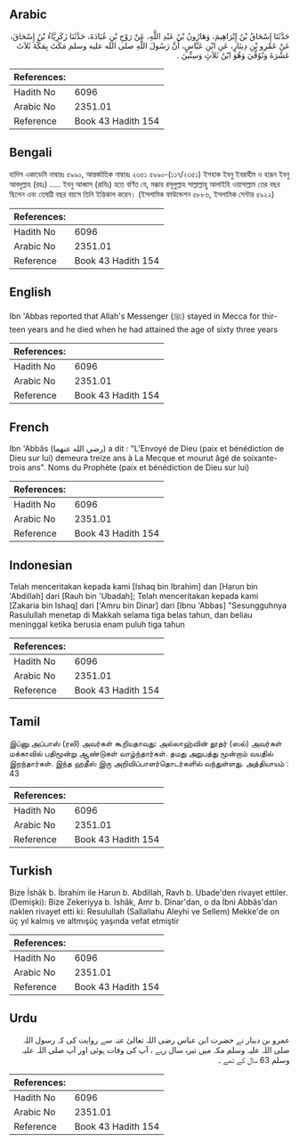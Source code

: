 ## Arabic


<div dir="rtl" lang="ar" style={{fontSize:'larger',backgroundColor:'#f8f9fa',padding:20}}>
حَدَّثَنَا إِسْحَاقُ بْنُ إِبْرَاهِيمَ، وَهَارُونُ بْنُ عَبْدِ اللَّهِ، عَنْ رَوْحِ بْنِ عُبَادَةَ، حَدَّثَنَا زَكَرِيَّاءُ بْنُ إِسْحَاقَ، عَنْ عَمْرِو بْنِ دِينَارٍ، عَنِ ابْنِ عَبَّاسٍ، أَنَّ رَسُولَ اللَّهِ صلى الله عليه وسلم مَكَثَ بِمَكَّةَ ثَلاَثَ عَشْرَةَ وَتُوُفِّيَ وَهُوَ ابْنُ ثَلاَثٍ وَسِتِّينَ ‏.‏
</div>
<div style={{backgroundColor:'#f8f9fa',padding:20, marginBottom: 10}}><table> <thead> <tr> <th>References:</th> <th></th> </tr> </thead> <tbody><tr><td>Hadith No</td><td>6096</td></tr><tr><td>Arabic No</td><td>2351.01</td></tr><tr><td>Reference</td><td>Book 43 Hadith 154</td></tr></tbody></table></div>

## Bengali


<div dir="ltr" lang="bn" style={{fontSize:'larger',backgroundColor:'#f8f9fa',padding:20}}>
হাদিস একাডেমি নাম্বারঃ ৫৯৯০, আন্তর্জাতিক নাম্বারঃ ২৩৫১ ৫৯৯০-(১১৭/২৩৫১) ইসহাক ইবনু ইবরাহীম ও হারূন ইবনু আবদুল্লাহ (রহঃ) ..... ইবনু আব্বাস (রাযিঃ) হতে বর্ণিত যে, মক্কায় রসূলুল্লাহ সাল্লাল্লাহু আলাইহি ওয়াসাল্লাম তের বছর ছিলেন এবং তেষট্টি বছর বয়সে তিনি ইন্তিকাল করেন। (ইসলামিক ফাউন্ডেশন ৫৮৮৬, ইসলামিক সেন্টার ৫৯২২)
</div>
<div style={{backgroundColor:'#f8f9fa',padding:20, marginBottom: 10}}><table> <thead> <tr> <th>References:</th> <th></th> </tr> </thead> <tbody><tr><td>Hadith No</td><td>6096</td></tr><tr><td>Arabic No</td><td>2351.01</td></tr><tr><td>Reference</td><td>Book 43 Hadith 154</td></tr></tbody></table></div>

## English


<div dir="ltr" lang="en" style={{fontSize:'larger',backgroundColor:'#f8f9fa',padding:20}}>
Ibn 'Abbas reported that Allah's Messenger (ﷺ) stayed in Mecca for thirteen years and he died when he had attained the age of sixty three years
</div>
<div style={{backgroundColor:'#f8f9fa',padding:20, marginBottom: 10}}><table> <thead> <tr> <th>References:</th> <th></th> </tr> </thead> <tbody><tr><td>Hadith No</td><td>6096</td></tr><tr><td>Arabic No</td><td>2351.01</td></tr><tr><td>Reference</td><td>Book 43 Hadith 154</td></tr></tbody></table></div>

## French


<div dir="ltr" lang="fr" style={{fontSize:'larger',backgroundColor:'#f8f9fa',padding:20}}>
Ibn 'Abbâs (رضي الله عنهما) a dit : "L'Envoyé de Dieu (paix et bénédiction de Dieu sur lui) demeura treize ans à La Mecque et mourut âgé de soixante-trois ans". Noms du Prophète (paix et bénédiction de Dieu sur lui)
</div>
<div style={{backgroundColor:'#f8f9fa',padding:20, marginBottom: 10}}><table> <thead> <tr> <th>References:</th> <th></th> </tr> </thead> <tbody><tr><td>Hadith No</td><td>6096</td></tr><tr><td>Arabic No</td><td>2351.01</td></tr><tr><td>Reference</td><td>Book 43 Hadith 154</td></tr></tbody></table></div>

## Indonesian


<div dir="ltr" lang="id" style={{fontSize:'larger',backgroundColor:'#f8f9fa',padding:20}}>
Telah menceritakan kepada kami [Ishaq bin Ibrahim] dan [Harun bin 'Abdillah] dari [Rauh bin 'Ubadah]; Telah menceritakan kepada kami [Zakaria bin Ishaq] dari ['Amru bin Dinar] dari [Ibnu 'Abbas] "Sesungguhnya Rasulullah menetap di Makkah selama tiga belas tahun, dan beliau meninggal ketika berusia enam puluh tiga tahun
</div>
<div style={{backgroundColor:'#f8f9fa',padding:20, marginBottom: 10}}><table> <thead> <tr> <th>References:</th> <th></th> </tr> </thead> <tbody><tr><td>Hadith No</td><td>6096</td></tr><tr><td>Arabic No</td><td>2351.01</td></tr><tr><td>Reference</td><td>Book 43 Hadith 154</td></tr></tbody></table></div>

## Tamil


<div dir="ltr" lang="ta" style={{fontSize:'larger',backgroundColor:'#f8f9fa',padding:20}}>
இப்னு அப்பாஸ் (ரலி) அவர்கள் கூறியதாவது: அல்லாஹ்வின் தூதர் (ஸல்) அவர்கள் மக்காவில் பதிமூன்று ஆண்டுகள் வாழ்ந்தார்கள். தமது அறுபத்து மூன்றாம் வயதில் இறந்தார்கள். இந்த ஹதீஸ் இரு அறிவிப்பாளர்தொடர்களில் வந்துள்ளது. அத்தியாயம் : 43
</div>
<div style={{backgroundColor:'#f8f9fa',padding:20, marginBottom: 10}}><table> <thead> <tr> <th>References:</th> <th></th> </tr> </thead> <tbody><tr><td>Hadith No</td><td>6096</td></tr><tr><td>Arabic No</td><td>2351.01</td></tr><tr><td>Reference</td><td>Book 43 Hadith 154</td></tr></tbody></table></div>

## Turkish


<div dir="ltr" lang="tr" style={{fontSize:'larger',backgroundColor:'#f8f9fa',padding:20}}>
Bize İshâk b. İbrahim ile Harun b. Abdillah, Ravh b. Ubade'den rivayet ettiler. (Demişki): Bize Zekeriyya b. İshâk, Amr b. Dinar'dan, o da İbni Abbâs'dan naklen rivayet etti ki: Resulullah (Sallallahu Aleyhi ve Sellem) Mekke'de on üç yıl kalmış ve altmışüç yaşında vefat etmiştir
</div>
<div style={{backgroundColor:'#f8f9fa',padding:20, marginBottom: 10}}><table> <thead> <tr> <th>References:</th> <th></th> </tr> </thead> <tbody><tr><td>Hadith No</td><td>6096</td></tr><tr><td>Arabic No</td><td>2351.01</td></tr><tr><td>Reference</td><td>Book 43 Hadith 154</td></tr></tbody></table></div>

## Urdu


<div dir="rtl" lang="ur" style={{fontSize:'larger',backgroundColor:'#f8f9fa',padding:20}}>
عمرو بن دینار نے حضرت ابن عباس رضی اللہ تعالیٰ عنہ سے روایت کی کہ رسول اللہ صلی اللہ علیہ وسلم مکہ میں تیرہ سال رہے ، آپ کی وفات ہوئی اور آپ صلی اللہ علیہ وسلم 63 سال کے تھے ۔
</div>
<div style={{backgroundColor:'#f8f9fa',padding:20, marginBottom: 10}}><table> <thead> <tr> <th>References:</th> <th></th> </tr> </thead> <tbody><tr><td>Hadith No</td><td>6096</td></tr><tr><td>Arabic No</td><td>2351.01</td></tr><tr><td>Reference</td><td>Book 43 Hadith 154</td></tr></tbody></table></div>